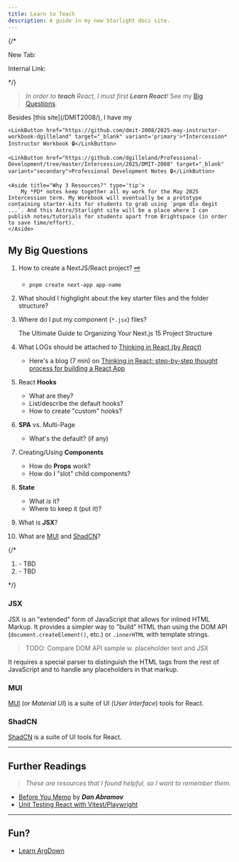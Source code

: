```yaml
---
title: Learn to Teach
description: A guide in my new Starlight docs site.
---
```



{/* 

New Tab:
<a target="_blank" href=""></a>

Internal Link:
[](/DMIT-2008/tutorials/00/)
[](/DMIT-2008/reference/00/)

*/}

> *In order to **teach** React, I must first **Learn React**!* See my [Big Questions](#my-big-questions).

<Card title="My Learning Resources" icon="open-book">
    Besides [this site](/DMIT2008/), I have my
    
    <LinkButton href="https://github.com/dmit-2008/2025-may-instructor-workbook-dgilleland" target="_blank" variant='primary'>*Intercession* Instructor Workbook 🔒</LinkButton>
    
    <LinkButton href="https://github.com/dgilleland/Professional-Development/tree/master/Intercession/2025/DMIT-2008" target="_blank" variant="secondary">Professional Development Notes 🔒</LinkButton>

    <Aside title="Why 3 Resources?" type='tip'>
        My *PD* notes keep together all my work for the May 2025 Intercession term. My Workbook will eventually be a prototype containing starter-kits for students to grab using `pnpm dlx degit ...`. And this Astro/Starlight site will be a place where I can publish notes/tutorials for students apart from Brightspace (in order to save time/effort).
    </Aside>
</Card>

## My Big Questions

1. How to create a NextJS/React project? [🗝️](/DMIT-2008/tutorials/00000/)
    - `pnpm create next-app app-name`
1. What should I highglight about the key starter files and the folder structure?
1. Where do I put my component (`*.jsx`) files?

    <LinkButton href="https://www.wisp.blog/blog/the-ultimate-guide-to-organizing-your-nextjs-15-project-structure" icon='external' target="_blank">The Ultimate Guide to Organizing Your Next.js 15 Project Structure</LinkButton>

1. What LOGs should be attached to <a target="_blank" href="https://react.dev/learn/thinking-in-react">Thinking in React (by *React*)</a>
    - Here's a blog (7 min) on <a target="_blank" href="https://blog.sreejit.dev/thinking-in-react-step-by-step-thought-process-for-building-a-react-app">Thinking in React: step-by-step thought process for building a React App</a>
1. <Icon name="seti:react" class="inline-block text-orange-500 pt-1 m-0" /> React **Hooks**
    - What are they?
    - List/describe the default hooks?
    - How to create "custom" hooks?
1. <Icon name="vercel" class="inline-block text-green-500 m-0 pt-1"/> **SPA** vs. Multi-Page
    - What's the default? (if any)
1. <Icon name="seti:react" class="inline-block text-orange-500 pt-1 m-0" /> Creating/Using **Components**
    - How do **Props** work?
    - How do I "slot" child components?
1. <Icon name="seti:react" class="inline-block text-orange-500 pt-1 m-0" /> **State**
    - What *is* it?
    - Where to keep it (put it)?
1. <Icon name="seti:react" class="inline-block text-orange-500 pt-1 m-0" /> What is **JSX**?
1. What are [MUI](#mui) and [ShadCN](#shadcn)?

{/* 
1. <Icon name="vercel" class="inline-block text-green-500 m-0 pt-1"/> 
    - TBD
1. <Icon name="seti:react" class="inline-block text-orange-500 pt-1 m-0" /> 
    - TBD

*/}

### JSX

JSX is an "extended" form of JavaScript that allows for inlined HTML Markup. It provides a simpler way to "build" HTML than using the DOM API (`document.createElement()`, etc.) or `.innerHTML` with template strings.

> TODO: Compare DOM API sample w. placeholder text and JSX

It requires a special parser to distinguish the HTML tags from the rest of JavaScript and to handle any placeholders in that markup.

### MUI

<a target="_blank" href="https://mui.com/material-ui/getting-started/usage/">MUI</a> (or *Material UI*) is a suite of UI (*User Interface*) tools for React.

### ShadCN

<a target="_blank" href="https://ui.shadcn.com/">ShadCN</a> is a suite of UI tools for React.

----

## Further Readings

> *These are resources that I found helpful, so I want to remember them.*

- <a target="readMe" href="https://overreacted.io/before-you-memo/">Before You Memo</a> by ***Dan Abramov***
- <a target="_blank" href="https://dev.to/mayashavin/series/23351">Unit Testing React with Vitest/Playwright</a>

----

## Fun?

- <a target="_blank" href="https://argdown.org/">Learn ArgDown <Icon name="seti:argdown" class="inline-block text-amber-300" /></a>
